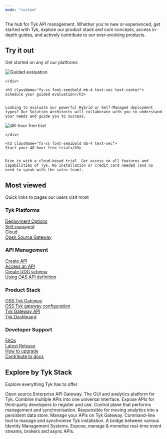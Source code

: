 ```yaml
---
mode: "custom"
---
```


<div className="home-container">
<div className="mb-8">
<div className="max-w-7xl mx-auto px-4 lg:px-[1%]">
<Card title="Tyk Documentation">
  <div className="py-4 px-2">
  The hub for Tyk API management. Whether you're new or experienced, get started with Tyk, explore our product stack and core concepts, access in-depth guides, and actively contribute to our ever-evolving products.

  </div>
</Card>

</div>

</div>

<section className="home-section mt-10">
<div className="max-w-7xl mx-auto px-4 lg:px-[1%]">
<div className="component-heading flex flex-col lg:flex-row lg:items-center justify-between mb-5">
<div>
<h2 className="home-section-heading">
Try it out</h2>


<p className="fs-16 font-400 text-sec lh-normal">
Get started on any of our platforms</p>

</div>

</div>

<CardGroup cols={2}>
  <Card href="https://tyk.io/guided-evaluation/">
    <div className="image-container mb-6">
    <img
      src="/img/home-page-review-icon.svg"
      alt="Guided evaluation"
      className="home-img"
    />

    </div>

    <h3 className="fs-xs font-semibold mb-4 text-sec text-center">
    Schedule your guided evaluation</h3>

    
    Looking to evaluate our powerful Hybrid or Self-Managed deployment types? Our Solution Architects will collaborate with you to understand your needs and guide you to success.
  </Card>
  <Card href="https://tyk.io/sign-up/">
    <div className="image-container mb-6">
    <img
      src="/img/home_page_free_trial_icon.svg"
      alt="48-hour free trial"
      className="home-img"
    />

    </div>

    <h3 className="fs-xs font-semibold mb-4 text-sec">
    Start your 48-hour free trial</h3>

    
    Dive in with a cloud-based trial. Get access to all features and capabilities of Tyk. No installation or credit card needed (and no need to speak with the sales team).
  </Card>
</CardGroup>

</div>

</section>

<section className="home-section mt-10">
<div className="max-w-7xl mx-auto px-4 lg:px-[1%]">
<div className="component-heading mb-5">
<h2 className="home-section-heading">
Most viewed</h2>

<p className="fs-16 font-400 text-sec lh-normal">
Quick links to pages our users visit most

</p>

</div>

<div className="grid gap-y-6 sm:grid-cols-2 md:grid-cols-3 lg:grid-cols-4">
<div>
<h3 className="font-semibold mb-2 text-gray-900 dark:text-white">
Tyk Platforms</h3>

<div className="mb-2">
<a href="/apim/" className="text-primary fs-xs">
Deployment Options</a>

</div>

<div className="mb-2">
<a href="/tyk-on-premises/" className="text-primary fs-xs">
Self-managed</a>

</div>

<div className="mb-2">
<a href="/tyk-cloud/" className="text-primary fs-xs">
Cloud</a>

</div>

<div className="mb-2">
<a href="/apim/open-source/" className="text-primary fs-xs">
Open Source Gateway</a>

</div>

</div>

<div>
<h3 className="font-semibold mb-2 text-gray-900 dark:text-white">
API Management</h3>

<div className="mb-2">
<a href="/getting-started/create-api/" className="text-primary fs-xs">
Create API</a>

</div>

<div className="mb-2">
<a href="/getting-started/create-api-key/" className="text-primary fs-xs">
Access an API</a>

</div>

<div className="mb-2">
<a href="/universal-data-graph/udg-getting-started/creating-schema/" className="text-primary fs-xs">
Create UDG schema</a>

</div>

<div className="mb-2">
<a href="/getting-started/using-oas-definitions/" className="text-primary fs-xs">
Using OAS API definition</a>

</div>

</div>

<div>
<h3 className="font-semibold mb-2 text-gray-900 dark:text-white">
Product Stack</h3>

<div className="mb-2">
<a href="/tyk-oss-gateway/" className="text-primary fs-xs">
OSS Tyk Gateway</a>

</div>

<div className="mb-2">
<a href="/tyk-oss-gateway/configuration/" className="text-primary fs-xs">
OSS Tyk gateway configuration</a>

</div>

<div className="mb-2">
<a href="/tyk-gateway-api/" className="text-primary fs-xs">
Tyk Gateway API</a>

</div>

<div className="mb-2">
<a href="/tyk-dashboard/" className="text-primary fs-xs">
Tyk Dashboard</a>

</div>

</div>

<div>
<h3 className="font-semibold mb-2 text-gray-900 dark:text-white">
Developer Support</h3>

<div className="mb-2">
<a href="/frequently-asked-questions/" className="text-primary fs-xs">
FAQs</a>

</div>

<div className="mb-2">
<a href="/product-stack/tyk-gateway/release-notes/overview/" className="text-primary fs-xs">
Latest Release</a>

</div>

<div className="mb-2">
<a href="/upgrading-tyk/" className="text-primary fs-xs">
How to upgrade</a>

</div>

<div className="mb-2">
<a href="/contribute/" className="text-primary fs-xs">
Contribute to docs</a>

</div>

</div>

</div>

</div>

</section>

<section className="home-section explore-section mt-10">
<div className="max-w-7xl mx-auto px-4 lg:px-[1%]">
<div className="component-heading mb-5">
<h2 className="home-section-heading">
Explore by Tyk Stack</h2>

<p className="fs-16 font-400 text-sec lh-normal">
Explore everything Tyk has to offer

</p>

</div>

<CardGroup cols={2}>
  <Card title="Tyk Gateway (Open source)" icon="shield" href="/tyk-oss-gateway/">
    Open source Enterprise API Gateway.
  </Card>
  <Card title="Tyk Dashboard" icon="chart-bar" href="/tyk-dashboard/">
    The GUI and analytics platform for Tyk.
  </Card>
  <Card title="Universal Data Graph" icon="share-alt" href="/universal-data-graph/">
    Combine multiple APIs into one universal interface.
  </Card>
  <Card title="Tyk Enterprise Developer Portal" icon="users" href="/tyk-developer-portal/tyk-enterprise-developer-portal/">
    Expose APIs for third-party developers to register and use.
  </Card>
  <Card title="Tyk Multi Data Center Bridge" icon="server" href="/tyk-multi-data-centre/">
    Control plane that performs management and synchronisation.
  </Card>
  <Card title="Tyk Pump (Open source)" icon="database" href="/tyk-pump/">
    Responsible for moving analytics into a persistent data store.
  </Card>
  <Card title="Tyk Operator" icon="cog" href="/tyk-operator/">
    Manage your APIs on Tyk Gateway.
  </Card>
  <Card title="Tyk Sync" icon="sync" href="/tyk-sync/">
    Command-line tool to manage and synchronise Tyk installation.
  </Card>
  <Card title="Tyk Identity Broker (Open source)" icon="key" href="/tyk-identity-broker/">
    A bridge between various Identity Management Systems.
  </Card>
  <Card title="Tyk Streams" icon="stream" href="/product-stack/tyk-streaming/overview/">
    Expose, manage & monetise real-time event streams, brokers and async APIs.
  </Card>
</CardGroup>

</div>

</section>

</div>